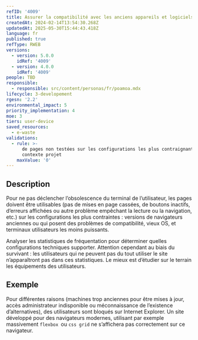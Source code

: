 ```yaml
---
refID: '4009'
title: Assurer la compatibilité avec les anciens appareils et logiciels
createdAt: 2024-02-14T13:54:30.268Z
updatedAt: 2025-05-30T15:44:43.418Z
language: fr
published: true
refType: RWEB
versions:
  - version: 5.0.0
    idRef: '4009'
  - version: 4.0.0
    idRef: '4009'
people: TBD
responsible:
  - responsible: src/content/personas/fr/poamoa.mdx
lifecycle: 3-developement
rgesn: '2.2'
environmental_impact: 5
priority_implementation: 4
moe: 3
tiers: user-device
saved_resources:
  - e-waste
validations:
  - rule: >-
      de pages non testées sur les configurations les plus contraignantes du
      contexte projet
    maxValue: '0'
---
```


## Description

Pour ne pas déclencher l’obsolescence du terminal de l’utilisateur, les pages doivent être utilisables (pas de mises en page cassées, de boutons inactifs, d’erreurs affichées ou autre problème empêchant la lecture ou la navigation, etc.) sur les configurations les plus contraintes : versions de navigateurs anciennes ou qui posent des problèmes de compatibilité, vieux OS, et terminaux utilisateurs les moins puissants.

Analyser les statistiques de fréquentation pour déterminer quelles configurations techniques supporter. Attention cependant au biais du survivant : les utilisateurs qui ne peuvent pas du tout utiliser le site n’apparaîtront pas dans ces statistiques. Le mieux est d’étudier sur le terrain les équipements des utilisateurs.

## Exemple

Pour différentes raisons (machines trop anciennes pour être mises à jour, accès administrateur indisponible ou méconnaissance de l’existence d’alternatives), des utilisateurs sont bloqués sur Internet Explorer. Un site développé pour des navigateurs modernes, utilisant par exemple massivement `flexbox `ou `css grid` ne s’affichera pas correctement sur ce navigateur.
